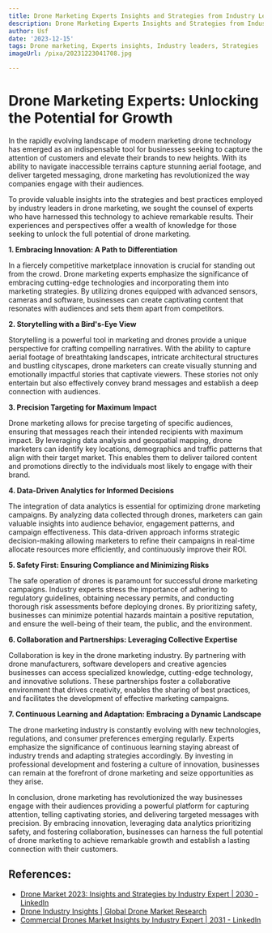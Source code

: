 ```yaml
---
title: Drone Marketing Experts Insights and Strategies from Industry Leaders
description: Drone Marketing Experts Insights and Strategies from Industry Leaders
author: Usf
date: '2023-12-15'
tags: Drone marketing, Experts insights, Industry leaders, Strategies
imageUrl: /pixa/20231223041708.jpg

---
```

# Drone Marketing Experts: Unlocking the Potential for Growth

In the rapidly evolving landscape of modern marketing drone  technology has emerged as an indispensable tool for businesses  seeking to capture the  attention of customers and elevate their brands to new heights. With its ability to navigate inaccessible terrains capture stunning aerial footage,  and deliver targeted messaging, drone marketing has revolutionized the way companies engage with their audiences.

To provide  valuable insights into the strategies and best practices employed by industry leaders in drone marketing, we  sought the counsel of experts who have  harnessed this technology to achieve remarkable results. Their experiences and perspectives offer a wealth of knowledge for those seeking to unlock the full  potential of drone marketing.

**1. Embracing Innovation: A  Path to Differentiation**

In a fiercely competitive marketplace innovation is crucial  for standing out from the crowd. Drone marketing experts emphasize  the significance  of embracing cutting-edge technologies and incorporating them into marketing strategies. By utilizing drones equipped with advanced sensors, cameras and software, businesses  can create captivating content that resonates with audiences and sets them apart from  competitors.

**2. Storytelling with a Bird's-Eye View**

Storytelling is a  powerful tool in marketing and drones provide a  unique perspective for crafting compelling narratives. With the ability to capture aerial footage of breathtaking landscapes, intricate architectural structures and bustling cityscapes,  drone marketers can create visually stunning and emotionally impactful stories that  captivate  viewers. These  stories not only entertain but also effectively convey brand messages and establish a deep connection with audiences.

**3. Precision Targeting for Maximum Impact**

Drone marketing allows for precise targeting of specific audiences, ensuring that messages reach their intended recipients with maximum impact. By leveraging data analysis and geospatial mapping, drone marketers can identify key  locations, demographics and traffic patterns that  align with their  target market. This enables them to  deliver tailored content and promotions directly to the individuals most likely to engage with their brand.

**4. Data-Driven Analytics for Informed  Decisions**

The integration of data analytics is essential for optimizing  drone marketing campaigns. By analyzing data collected through drones, marketers can gain valuable insights  into audience behavior, engagement patterns, and campaign effectiveness. This data-driven  approach informs strategic decision-making allowing marketers to refine their campaigns in real-time allocate  resources more efficiently, and continuously improve their ROI.

**5. Safety First: Ensuring Compliance and Minimizing Risks**

The safe operation of  drones is paramount for successful drone marketing campaigns. Industry  experts stress the importance of adhering to regulatory  guidelines, obtaining necessary permits, and conducting  thorough risk assessments before deploying drones.  By prioritizing safety, businesses can minimize potential hazards maintain a positive  reputation, and  ensure the  well-being of their team,  the public, and the environment.

**6. Collaboration and Partnerships: Leveraging Collective Expertise**

Collaboration is key in the drone marketing industry. By partnering with drone manufacturers, software developers and  creative agencies businesses can access  specialized knowledge, cutting-edge technology, and innovative solutions.  These partnerships foster a collaborative  environment that drives creativity,  enables the sharing of best practices, and facilitates the development  of  effective marketing campaigns.

**7.  Continuous Learning and Adaptation: Embracing a Dynamic Landscape**

The drone marketing industry is constantly evolving with new  technologies,  regulations, and consumer preferences  emerging regularly. Experts emphasize the significance of continuous learning staying abreast of  industry trends and adapting strategies accordingly. By investing in professional development  and  fostering a culture  of innovation, businesses can remain at the  forefront of drone marketing and seize opportunities as they arise.

In conclusion,  drone marketing has revolutionized the way businesses engage with their audiences providing a powerful platform for capturing attention, telling captivating  stories, and delivering targeted messages with precision. By embracing innovation, leveraging data  analytics prioritizing  safety, and fostering collaboration, businesses can  harness  the full potential of drone marketing to achieve remarkable growth and establish a lasting connection with  their customers.

## References:
- [Drone Market 2023: Insights and Strategies by Industry Expert | 2030 - LinkedIn](https://www.linkedin.com/pulse/drone-market-2023-insights-strategies-industry)
- [Drone Industry Insights | Global Drone Market Research](https://droneii.com/)
- [Commercial Drones Market Insights by Industry Expert | 2031 - LinkedIn](https://www.linkedin.com/pulse/commercial-drones-market-insights-industry-expert)
